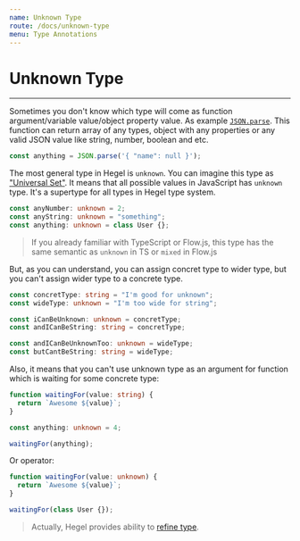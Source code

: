 ```yaml
---
name: Unknown Type
route: /docs/unknown-type
menu: Type Annotations
---
```


# Unknown Type
---------------------

Sometimes you don't know which type will come as function argument/variable value/object property value.
As example [`JSON.parse`](https://developer.mozilla.org/ru/docs/Web/JavaScript/Reference/Global_Objects/JSON/parse). This function can return array of any types, object with any properties or any valid JSON value like string, number, boolean and etc.

```typescript
const anything = JSON.parse('{ "name": null }');
```

The most general type in Hegel is `unknown`. You can imagine this type as ["Universal Set"](https://en.wikipedia.org/wiki/Universal_set). It means that all possible values in JavaScript has `unknown` type. It's a supertype for all types in Hegel type system.

```typescript
const anyNumber: unknown = 2;
const anyString: unknown = "something";
const anything: unknown = class User {};
```

> If you already familiar with TypeScript or Flow.js, this type has the same semantic as `unknown` in TS or `mixed` in Flow.js

But, as you can understand, you can assign concret type to wider type, but you can't assign wider type to a concrete type.

```typescript
const concretType: string = "I'm good for unknown";
const wideType: unknown = "I'm too wide for string";

const iCanBeUnknown: unknown = concretType;
const andICanBeString: string = concretType;

const andICanBeUnknownToo: unknown = wideType;
const butCantBeString: string = wideType;
```

Also, it means that you can't use unknown type as an argument for function which is waiting for some concrete type:

```typescript
function waitingFor(value: string) {
  return `Awesome ${value}`;
}

const anything: unknown = 4;

waitingFor(anything);
```

Or operator:

```typescript
function waitingFor(value: unknown) {
  return `Awesome ${value}`;
}

waitingFor(class User {});
```

> Actually, Hegel provides ability to [refine type](/docs/type-refinement).
